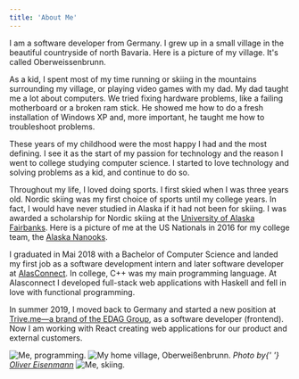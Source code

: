 ```yaml
---
title: 'About Me'
---
```


I am a software developer from Germany. I grew up in a small village in the
beautiful countryside of north Bavaria. Here is a picture of my village. It's
called Oberweissenbrunn.

As a kid, I spent most of my time running or skiing in the mountains surrounding
my village, or playing video games with my dad. My dad taught me a lot about
computers. We tried fixing hardware problems, like a failing motherboard or a
broken ram stick. He showed me how to do a fresh installation of Windows XP and,
more important, he taught me how to troubleshoot problems.

These years of my childhood were the most happy I had and the most defining. I
see it as the start of my passion for technology and the reason I went to
college studying computer science. I started to love technology and solving
problems as a kid, and continue to do so.

Throughout my life, I loved doing sports. I first skied when I was three years
old. Nordic skiing was my first choice of sports until my college years. In
fact, I would have never studied in Alaska if it had not been for skiing. I was
awarded a scholarship for Nordic skiing at the
[University of Alaska Fairbanks](https://uaf.edu/). Here is a picture of me at
the US Nationals in 2016 for my college team, the
[Alaska Nanooks](https://alaskananooks.com/).

I graduated in Mai 2018 with a Bachelor of Computer Science and landed my first
job as a software development intern and later software developer at
[AlasConnect](https://alasconnect.com/). In college, C++ was my main programming
language. At Alasconnect I developed full-stack web applications with Haskell
and fell in love with functional programming.

In summer 2019, I moved back to Germany and started a new position at
[Trive.me—a brand of the EDAG Group](https://www.trive.me/en/), as a software
developer (frontend). Now I am working with React creating web applications for
our product and external customers.

<Image
	src="/static/img/about/me.jpg"
	height={936}
	width={727}
	priority={true}
	alt="Me, programming."
/>
<Image
	src="/static/img/about/owb.jpg"
	height={540}
	width={960}
	alt="My home village, Oberweißenbrunn."
/>
<i>
	Photo by{' '}
	<a href="https://www.instagram.com/oliver_ironman/">Oliver Eisenmann</a>
</i>
<Image
	src="/static/img/about/ll.jpg"
	height={360}
	width={480}
	alt="Me, skiing."
/>

